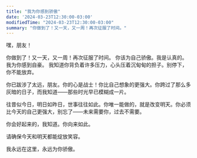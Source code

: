 ```yaml
---
title: "我为你感到骄傲"
date: '2024-03-23T12:30:00-03:00'
modifiedTime: "2024-03-23T12:30:00-03:00"
summary: "你做到了！又一天，又一周！再次征服了时间。"
---
```



嘿，朋友！

你做到了！又一天，又一周！再次征服了时间。
你该为自己骄傲。我是认真的。
我为你感到自豪。
我知道你背负着许多压力，心头压着沉甸甸的担子。别停下，你不能放弃。

你已跋涉了太远，朋友。你的心是战士！你比自己想象的更强大。你跨过了那么多灰暗的日子，而我知道——那些时光早已模糊成一片。

往昔似今日，明日如昨日，世事往往如此。你唯一能做的，就是改变明天。你必须比今天的自己更强大，别忘了——未来需要你，过去不需要。

你会好起来的，我知道。你向来如此。

请确保今天和明天都能绽放笑容。

我永远在这里，永远为你骄傲。